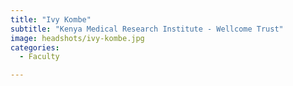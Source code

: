 ```yaml
---
title: "Ivy Kombe"
subtitle: "Kenya Medical Research Institute - Wellcome Trust"
image: headshots/ivy-kombe.jpg
categories:
  - Faculty

---
```

